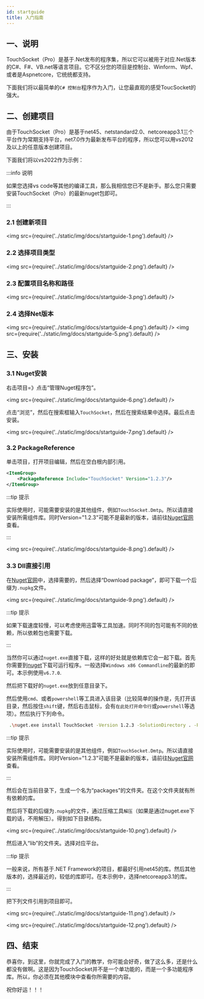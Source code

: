 ```yaml
---
id: startguide
title: 入门指南
---
```


## 一、说明

TouchSocket（Pro）是基于.Net发布的程序集，所以它可以被用于对应.Net版本的C#、F#、VB.net等语言项目。它不区分您的项目是控制台、Winform、Wpf、或者是Aspnetcore，它统统都支持。

下面我们将以最简单的`C# 控制台`程序作为入门，让您最直观的感受ToucSocket的强大。

## 二、创建项目

由于TouchSocket（Pro）是基于net45、netstandard2.0、netcoreapp3.1三个平台作为常期支持平台，net7.0作为最新发布平台的程序，所以您可以用vs2012及以上的任意版本创建项目。

下面我们将以vs2022作为示例：

:::info 说明

如果您选择vs code等其他的编译工具，那么我相信您已不是新手。那么您只需要安装TouchSocket（Pro）的最新nuget包即可。

:::  

### 2.1 创建新项目

<img src={require('../static/img/docs/startguide-1.png').default} />

### 2.2 选择项目类型
<img src={require('../static/img/docs/startguide-2.png').default} />

### 2.3 配置项目名称和路径
<img src={require('../static/img/docs/startguide-3.png').default} />

### 2.4 选择Net版本
<img src={require('../static/img/docs/startguide-4.png').default} />
<img src={require('../static/img/docs/startguide-5.png').default} />

## 三、安装

### 3.1 Nuget安装

右击项目=》点击“管理Nuget程序包”。

<img src={require('../static/img/docs/startguide-6.png').default} />

点击“浏览”，然后在搜索框输入`TouchSocket`，然后在搜索结果中选择。最后点击安装。

<img src={require('../static/img/docs/startguide-7.png').default} />

### 3.2 PackageReference 

单击项目，打开项目编辑，然后在空白根内部引用。

```xml
<ItemGroup>
	<PackageReference Include="TouchSocket" Version="1.2.3"/>
</ItemGroup>
```
:::tip 提示

实际使用时，可能需要安装的是其他组件，例如`TouchSocket.Dmtp`。所以请直接安装所需组件库。同时Version="1.2.3"可能不是最新的版本，请前往[Nuget官网](https://www.nuget.org/packages?q=TouchSocket)查看。

:::  

<img src={require('../static/img/docs/startguide-8.png').default} />

### 3.3 Dll直接引用

在[Nuget官网](https://www.nuget.org/packages?q=TouchSocket)中，选择需要的，然后选择“Download package”，即可下载一个后缀为`.nupkg`文件。

<img src={require('../static/img/docs/startguide-9.png').default} />

:::tip 提示

如果下载速度较慢，可以考虑使用迅雷等工具加速。同时不同的包可能有不同的依赖，所以依赖包也需要下载。

:::  

当然你可以通过`nuget.exe`直接下载，这样的好处就是依赖库它会一起下载。首先你需要到[nuget](https://www.nuget.org/downloads)下载可运行程序。一般选择`Windows x86 Commandline`的最新的即可。本示例使用`v6.7.0`.

然后把下载好的`nuget.exe`放到任意目录下。

然后使用`cmd`、或者`powershell`等工具进入该目录（比较简单的操作是，先打开该目录，然后按住`shift`键，然后右击鼠标，会有`在此处打开命令行`或`powershell`等选项）。然后执行下列命令。

```bash
 .\nuget.exe install TouchSocket -Version 1.2.3 -SolutionDirectory . -PackageSaveMode nupkg
```

:::tip 提示

实际使用时，可能需要安装的是其他组件，例如`TouchSocket.Dmtp`。所以请直接安装所需组件库。同时Version="1.2.3"可能不是最新的版本，请前往[Nuget官网](https://www.nuget.org/packages?q=TouchSocket)查看。

:::  

然后会在当前目录下，生成一个名为“packages”的文件夹。在这个文件夹就有所有依赖的库。

然后将下载的后缀为`.nupkg`的文件，通过压缩工具`解压`（如果是通过nuget.exe下载的话，不用解压）。得到如下目录结构。

<img src={require('../static/img/docs/startguide-10.png').default} />

然后进入“lib”的文件夹。选择对应平台。

:::tip 提示

一般来说，所有基于.NET Framework的项目，都最好引用net45的库。然后其他版本的，选择最近的，较低的库即可。在本示例中，选择netcoreapp3.1的库。

:::  

把下列文件引用到项目即可。

<img src={require('../static/img/docs/startguide-11.png').default} />

<img src={require('../static/img/docs/startguide-12.png').default} />


## 四、结束

恭喜你，到这里，你就完成了入门的教学，你可能会好奇，做了这么多，还是什么都没有做啊。这是因为TouchSocket并不是一个单功能的，而是一个多功能程序库。所以，你必须在其他模块中查看你所需要的内容。

祝你好运！！！
